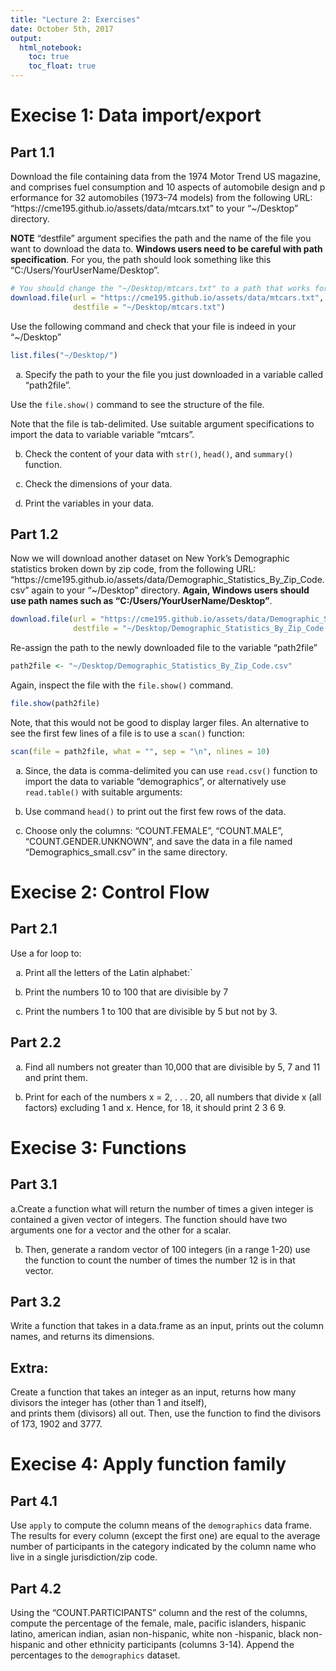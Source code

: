 ```yaml
---
title: "Lecture 2: Exercises"
date: October 5th, 2017
output: 
  html_notebook:
    toc: true
    toc_float: true
---
```



# Execise 1: Data import/export

## Part 1.1
Download the file containing data from the 1974 Motor Trend US magazine, 
and comprises fuel consumption and 10 aspects of automobile design and p
erformance for 32 automobiles (1973–74 models) from the following URL:
"https://cme195.github.io/assets/data/mtcars.txt"
to your "~/Desktop" directory.

**NOTE** "destfile" argument specifies the path and the name of the file 
you want to download the data to.
**Windows users need to be careful with path specification**.
For you, the path should look something like this "C:/Users/YourUserName/Desktop".

```r
# You should change the "~/Desktop/mtcars.txt" to a path that works for your OS.
download.file(url = "https://cme195.github.io/assets/data/mtcars.txt",
              destfile = "~/Desktop/mtcars.txt")
```

Use the following command and check that your file is indeed in your "~/Desktop"
```r
list.files("~/Desktop/")
```

a. Specify the path to your the file you just downloaded in a variable
called "path2file".

Use the `file.show()` command to see the structure of the file.

Note that the file is tab-delimited. Use suitable argument specifications
to import the data to variable variable "mtcars".

b. Check the content of your data with `str()`, `head()`,
and `summary()` function.

c. Check the dimensions of your data.


d. Print the variables in your data.


## Part 1.2

Now we will download another dataset on New York's Demographic statistics 
broken down by zip code, from the following URL:
"https://cme195.github.io/assets/data/Demographic_Statistics_By_Zip_Code.csv"
again to your "~/Desktop" directory.
**Again, Windows users should use path names such as
"C:/Users/YourUserName/Desktop"**.

```r
download.file(url = "https://cme195.github.io/assets/data/Demographic_Statistics_By_Zip_Code.csv",
              destfile = "~/Desktop/Demographic_Statistics_By_Zip_Code.csv")
```

Re-assign the path to the newly downloaded file to the variable "path2file"

```r
path2file <- "~/Desktop/Demographic_Statistics_By_Zip_Code.csv"
```

Again, inspect the file with the `file.show()` command.

```r
file.show(path2file)
```

Note, that this would not be good to display larger files. An alternative
to see the first few lines of a file is to use a `scan()` function:

```r
scan(file = path2file, what = "", sep = "\n", nlines = 10)
```

a. Since, the data is comma-delimited you can use `read.csv()` function
to import the data to variable "demographics", or alternatively use
`read.table()` with suitable arguments:

b. Use command `head()` to print out the first few rows of the data.

c. Choose only the columns: "COUNT.FEMALE", "COUNT.MALE",  "COUNT.GENDER.UNKNOWN",
and save the data in a file named "Demographics_small.csv"
in the same directory.


# Execise 2: Control Flow 

## Part 2.1

Use a for loop to:

a. Print all the letters of the Latin alphabet:`

b. Print the numbers 10 to 100 that are divisible by 7

c. Print the numbers 1 to 100 that are divisible by 5 but not by 3.



## Part 2.2

a. Find all numbers not greater than 10,000 that are divisible by 
5, 7 and 11 and print them.

b. Print for each of the numbers x = 2, . . . 20, all numbers that divide x
(all factors) excluding 1 and x. Hence, for 18, it should print 2 3 6 9.


# Execise 3: Functions

## Part 3.1

a.Create a function what will return the number
of times a given integer is contained a given vector of integers.
The function should have two arguments one for a vector
and the other for a scalar. 

b. Then, generate a random vector of 100 
integers (in a range 1-20) use the function to count the number
of times the number 12 is in that vector. 

## Part 3.2

Write a function that takes in a data.frame as an input, 
prints out the column names, and returns its dimensions.

## Extra: 

Create a function that takes an integer as an input, 
returns how many divisors the integer has (other than 1 and itself),  
and prints them (divisors) all out. 
Then, use the function to find the divisors of 173, 1902 and 3777.

# Execise 4: Apply function family

## Part 4.1

Use `apply` to compute the column means of the `demographics`
data frame. The results for every column (except the first one)
are equal to the average number of participants in the category
indicated by the column name who live in a single jurisdiction/zip code.

## Part 4.2

Using the "COUNT.PARTICIPANTS" column and the rest of the columns, 
compute the percentage of the female, male, pacific islanders, 
hispanic latino, american indian, asian non-hispanic, white non -hispanic, 
black non-hispanic and other ethnicity participants (columns 3-14). 
Append the percentages to the `demographics` dataset.


